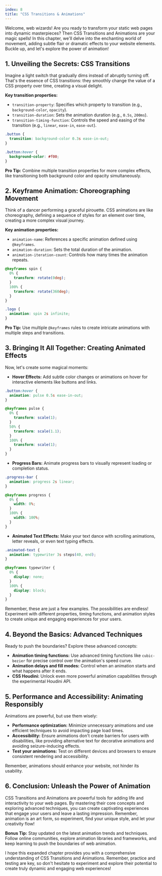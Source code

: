 ```yaml
---
index: 8
title: "CSS Transitions & Animations"
---
```


Welcome, web wizards! Are you ready to transform your static web pages into dynamic masterpieces? Then CSS Transitions and Animations are your magic spells! In this chapter, we'll delve into the enchanting world of movement, adding subtle flair or dramatic effects to your website elements. Buckle up, and let's explore the power of animation!

## 1. Unveiling the Secrets: CSS Transitions

Imagine a light switch that gradually dims instead of abruptly turning off. That's the essence of CSS transitions: they smoothly change the value of a CSS property over time, creating a visual delight.

**Key transition properties:**

- `transition-property`: Specifies which property to transition (e.g., `background-color`, `opacity`).
- `transition-duration`: Sets the animation duration (e.g., `0.5s`, `200ms`).
- `transition-timing-function`: Controls the speed and easing of the transition (e.g., `linear`, `ease-in`, `ease-out`).

```css
.button {
  transition: background-color 0.3s ease-in-out;
}

.button:hover {
  background-color: #f00;
}
```

**Pro Tip:** Combine multiple transition properties for more complex effects, like transitioning both background color and opacity simultaneously.

## 2. Keyframe Animation: Choreographing Movement

Think of a dancer performing a graceful pirouette. CSS animations are like choreography, defining a sequence of styles for an element over time, creating a more complex visual journey.

**Key animation properties:**

- `animation-name`: References a specific animation defined using `@keyframes`.
- `animation-duration`: Sets the total duration of the animation.
- `animation-iteration-count`: Controls how many times the animation repeats.

```css
@keyframes spin {
  0% {
    transform: rotate(0deg);
  }
  100% {
    transform: rotate(360deg);
  }
}

.logo {
  animation: spin 2s infinite;
}
```

**Pro Tip:** Use multiple `@keyframes` rules to create intricate animations with multiple steps and transitions.

## 3. Bringing It All Together: Creating Animated Effects

Now, let's create some magical moments:

- **Hover Effects:** Add subtle color changes or animations on hover for interactive elements like buttons and links.

```css
.button:hover {
  animation: pulse 0.5s ease-in-out;
}

@keyframes pulse {
  0% {
    transform: scale(1);
  }
  50% {
    transform: scale(1.1);
  }
  100% {
    transform: scale(1);
  }
}
```

- **Progress Bars:** Animate progress bars to visually represent loading or completion status.

```css
.progress-bar {
  animation: progress 2s linear;
}

@keyframes progress {
  0% {
    width: 0%;
  }
  100% {
    width: 100%;
  }
}
```

- **Animated Text Effects:** Make your text dance with scrolling animations, letter reveals, or even text typing effects.

```css
.animated-text {
  animation: typewriter 3s steps(40, end);
}

@keyframes typewriter {
  0% {
    display: none;
  }
  100% {
    display: block;
  }
}
```

Remember, these are just a few examples. The possibilities are endless! Experiment with different properties, timing functions, and animation styles to create unique and engaging experiences for your users.

## 4. Beyond the Basics: Advanced Techniques

Ready to push the boundaries? Explore these advanced concepts:

- **Animation timing functions:** Use advanced timing functions like `cubic-bezier` for precise control over the animation's speed curve.
- **Animation delays and fill modes:** Control when an animation starts and what happens after it ends.
- **CSS Houdini:** Unlock even more powerful animation capabilities through the experimental Houdini API.

## 5. Performance and Accessibility: Animating Responsibly

Animations are powerful, but use them wisely:

- **Performance optimization:** Minimize unnecessary animations and use efficient techniques to avoid impacting page load times.
- **Accessibility:** Ensure animations don't create barriers for users with disabilities, like providing alternative text for decorative animations and avoiding seizure-inducing effects.
- **Test your animations:** Test on different devices and browsers to ensure consistent rendering and accessibility.

Remember, animations should enhance your website, not hinder its usability.

## 6. Conclusion: Unleash the Power of Animation

CSS Transitions and Animations are powerful tools for adding life and interactivity to your web pages. By mastering their core concepts and exploring advanced techniques, you can create captivating experiences that engage your users and leave a lasting impression. Remember, animation is an art form, so experiment, find your unique style, and let your creativity flow!

**Bonus Tip:** Stay updated on the latest animation trends and techniques. Follow online communities, explore animation libraries and frameworks, and keep learning to push the boundaries of web animation.

I hope this expanded chapter provides you with a comprehensive understanding of CSS Transitions and Animations. Remember, practice and testing are key, so don't hesitate to experiment and explore their potential to create truly dynamic and engaging web experiences!
